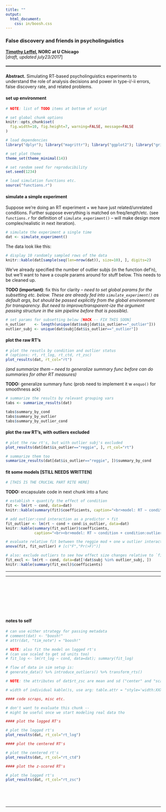 ```yaml
---
title: ""
output: 
  html_document: 
    css: in/boosh.css
---
```


### False discovery and friends in psycholinguistics 

**[Timothy Leffel](http://lefft.xyz), NORC at U Chicago**   
[*draft, updated july23/2017*]
<hr style="font-size: 20px; color: #0f422f; font-weight: bold; border-bottom: 2px solid DimGray;">


### 

**Abstract.** 
Simulating RT-based psycholinguistics experiments to understand the role of analysis decisions and power in type-i/-ii errors, false discovery rate, and related problems. 


#### set up environment

<!-- import google fonts -->
<link rel="stylesheet" type="text/css"
  href="https://fonts.googleapis.com/css?family=Open+Sans:300,400,400i,700">
<link href="https://fonts.googleapis.com/css?family=Roboto+Mono:300,400" rel="stylesheet">


```r
# NOTE: list of TODO items at bottom of script

# set global chunk options
knitr::opts_chunk$set(
  fig.width=10, fig.height=7, warning=FALSE, message=FALSE
)

# load dependencies
library("dplyr"); library("magrittr"); library("ggplot2"); library("gridExtra")

# set plot theme
theme_set(theme_minimal(14))

# set random seed for reproducibility
set.seed(1234)

# load simulation functions etc.
source("functions.r")
```


#### simulate a simple experiment

Suppose we're doing an RT experiment + we have just related/unrelated conditions. Further suppose everything is matched on freq/length/etc. (see `functions.r` for definition of `simulate_experiment()` -- will make design more complex/realistic in next iteration).

```r
# simulate the experiment a single time
dat <- simulate_experiment()
```

The data look like this: 

```r
# display 10 randomly sampled rows of the data 
knitr::kable(dat[sample(seq(len=nrow(dat)), size=10), ], digits=2)
```

We've already specified the number of outlier subjs (in the function def'n), but we'll want to have a couple params around for stuff below. This needs to be cleaned up. 

**TODO (important)**: fix this for clarity -- *need to set global params for the subsetting etc. below. These are already fed into `simulate_experiment()` as default args, but should be passed explicitly from the global environment for transparency. But need to improve/transparent-ize the argument passing structure in the sim pipeline before that is possible).*

```r
# set params for subsetting below [HACK -- FIX THIS SOON]
n_outlier    <- length(unique(dat$subj[dat$is_outlier=="_outlier"]))
outlier_subj <- unique(dat$subj[dat$is_outlier=="_outlier"])
```


#### plot the raw RT's

```r
# plot the resutls by condition and outlier status 
# (options: rt, rt_log, rt_ctd, rt_zsc)
plot_results(dat, rt_col="rt")
```

*(and summarize them -- need to generalize summary func before can do summaries for other RT measures)*

**TODO:** generalize summary func (prob need to implement it w `enquo()` for smoothness ack)

```r
# summarize the results by relevant grouping vars
tabs <- summarize_results(dat)

tabs$summary_by_cond
tabs$summary_by_outlier
tabs$summary_by_outlier_cond
```


#### plot the raw RT's, with outliers excluded

```r
# plot the raw rt's, but with outlier subj's excluded
plot_results(dat[dat$is_outlier=="reggie", ], rt_col="rt")

# summarize them too
summarize_results(dat[dat$is_outlier=="reggie", ])$summary_by_cond
```


#### fit some models [STILL NEEDS WRITTEN]

```r
# [THIS IS THE CRUCIAL PART RITE HERE]
```

**TODO:** encapsulate code in next chunk into a func
```r
# establish + quantify the effect of condition
fit <- lm(rt ~ cond, data=dat)
knitr::kable(summary(fit)$coefficients, caption="<br>model: RT ~ condition")

# add outlier:cond interaction as a predictor + fit
fit_outlier <- lm(rt ~ cond + cond:is_outlier, data=dat)
knitr::kable(summary(fit_outlier)$coefficients, 
             caption="<br><br>model: RT ~ condition + condition:outlier")

# evaluate relative fit between the reggie mod + one w outlier interaction term
anova(fit, fit_outlier) # [c("F","Pr(>F)")]
```


```r
# also: exclude outliers to see how effect size changes relative to `fit`
fit_excl <- lm(rt ~ cond, data=dat[!dat$subj %in% outlier_subj, ])
knitr::kable(summary(fit_excl)$coefficients)
```

<hr><hr>
<br><br><br><br><br><br>



#### notes to self 

```r
# can use either strategy for passing metadata
# comment(dat) <- "boosh!"
# attr(dat, "tim_note") = "boosh!"

# NOTE: also fit the model on logged rt's 
# (can use scaled to get sd units too)
# fit_log <- lm(rt_log ~ cond, data=dat); summary(fit_log)

# flow of data in sim setup is: 
# generate_data() %>% introduce_outliers() %>% transform_rts()

# NOTE: the attributes of dat$rt_zsc are mean and sd ("center" and "scale")

# width of individual kable()s, use arg: table.attr = "style='width:XXX%;'"
```

<!-- don't want to evaluate this chunk -- might be useful once we start modeling real data tho -->
```r
#### code scraps, misc etc.

# don't want to evaluate this chunk -- 
# might be useful once we start modeling real data tho

#### plot the logged RT's

# plot the logged rt's
plot_results(dat, rt_col="rt_log")

#### plot the centered RT's

# plot the centered rt's
plot_results(dat, rt_col="rt_ctd")

#### plot the z-scored RT's

# plot the logged rt's
plot_results(dat, rt_col="rt_zsc")
```



<br><br><br>
<hr style="size: 40px; color: orange;">




